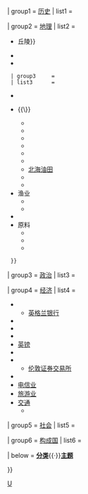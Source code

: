 <noinclude>{{NoteTA
|G1 = PoliticiansUK
|G2 = UK Places
|G3 = Surname
}}</noinclude>{{Navbox
| name       = 英國主題
| title      = {{Flagicon|GBR}} [[英国|大不列颠及北爱尔兰联合王国]]主题
| state      = {{{state<includeonly>|autocollapse</includeonly>}}}
| image      = [[File:Arms of the United Kingdom.svg|100px]]
| listclass  = hlist

| above      = {{Link-en|英国概述|Outline of the United Kingdom|概述}}{{·}}{{Link-en|英国相关条目索引|Index of United Kingdom–related articles|索引}}

| group1     = [[聯合王國歷史|历史]]
| list1      = {{Navbox subgroup
  | group1     = [[英國歷史年表|年表]]
  | list1      = 
* {{Link-en|大不列颠及北爱尔兰联合王国的成立|Formation of the United Kingdom of Great Britain and Northern Ireland|成立}}
* [[乔治时代]]
* [[维多利亚时代]]
* [[爱德华时代]]
* [[第一次世界大战中的英国|第一次世界大战]]
* {{Link-en|两次世界大战期间的英国|Interwar Britain|大战间歇期}}
* 第二次世界大战
** {{Link-en|第二次世界大战期间的英国后方|United Kingdom home front during World War II|民政}}
** {{Link-en|第二次世界大战期间的英国军事史|Military history of the United Kingdom during World War II|军事}}
* 二战后
** {{Link-en|英国政治史 (1945年－1979年)|Postwar Britain (1945–1979)|政治}}
** {{Link-en|英国社会史 (1945年－1979年)|Social history of Postwar Britain (1945–1979)|社会}}
* 1979年以后
** {{Link-en|英国政治史 (1979年迄今)|Political history of the United Kingdom (1979–present)|政治}}
** {{Link-en|英国社会史 (1979年迄今)|Social history of the United Kingdom (1979–present)|社会}}
  | group2     = 主题类别
  | list2      = 
* {{Link-en|英国经济史|Economic history of the United Kingdom|经济}}
* [[大英帝国|帝国]]
* {{Link-en|英国外交史|History of the foreign relations of the United Kingdom|外交}}
** {{Link-en|大国国际关系 (1814年－1819年)|International relations of the Great Powers (1814–1919)|1814年－1819年}}
* {{Link-en|英国航海史|Maritime history of the United Kingdom|航海}}
* {{Link-en|英国军事史|Military history of the United Kingdom|军事}}
  }}

| group2     = [[英國地理|地理]]
| list2      = {{Navbox subgroup
  | group1     = [[英国行政区划|区划]]
  | list1      = 
* [[英國的構成國|构成国]]
* [[王室属地]]
* [[英國海外領土|海外领土]]
* {{Link-en|英国的郡|Counties of the United Kingdom|郡}}
* [[英國城市地位|市]]
* {{Link-en|英国的镇列表|List of towns in the United Kingdom|镇}}
* {{Link-en|从英国独立的国家或地区列表|List of countries that have gained independence from the United Kingdom|前殖民地}}
  | group2     = [[英國地理|地理]]
  | list2      = 
* [[不列颠群岛]]
** [[不列顛群島的稱呼|术语]]
** [[大不列颠岛]]
* {{Link-en|英国的海岸线|Coastline of the United Kingdom|海岸线}}
* {{Link-en|英国地质|Geology of Great Britain|地质}}
* {{Link-en|英国湖泊和沼泽列表|List of lakes and lochs of the United Kingdom|湖泊{{·}}沼泽}}
* {{Link-en|不列颠群岛山脉和丘陵列表|Lists of mountains and hills in the British Isles|山脉{{·}}丘陵}}
* {{Link-en|英国河流列表|List of rivers of the United Kingdom|河流}}
* {{Link-en|英国火山列表|List of volcanoes in the United Kingdom|火山}}
  | group3     = {{Link-en|英国生产和交易的可再生资源列表|List of renewable resources produced and traded by the United Kingdom|资源}}
  | list3      = 
* {{Link-en|英国农业|Agriculture in the United Kingdom|农业}}
* {{Link-en|英国能源|Energy in the United Kingdom|能源}}{{\}}{{Link-en|英国可再生能源|Renewable energy in the United Kingdom|可再生能源}}
** {{Link-en|英国的生物柴油|Biodiesel in the United Kingdom|生物柴油}}
** {{Link-en|英国的煤矿|Coal mining in the United Kingdom|煤炭}}
** {{Link-en|英国的地热发电|Geothermal power in the United Kingdom|地热}}
** {{Link-en|英国的水力压裂|Hydraulic fracturing in the United Kingdom|水力压裂}}
** {{Link-en|英国的水力发电|Hydroelectricity in the United Kingdom|水力发电}}
** {{Link-en|英国可再生能源|Renewable energy in the United Kingdom|海洋能源}}
** [[北海油田]]
** {{Link-en|英国的太阳能|Solar power in the United Kingdom|太阳能}}
** {{Link-en|英国的风能|Wind power in the United Kingdom|风能}}
* 渔业
** {{Link-en|英格兰渔业|Fishing industry in England|英格兰}}
** {{Link-en|苏格兰渔业|Fishing industry in Scotland|苏格兰}}
* {{Link-en|英国的狩猎|Hunting and shooting in the United Kingdom|狩猎}}
* 原料
** {{Link-en|英国和爱尔兰的植物群|Flora of Great Britain and Ireland|植物}}
** {{Link-en|英国林业|Forestry in the United Kingdom|林业}}
** {{Link-en|英国采矿业|Mining in the United Kingdom|矿业}}
  }}

| group3     = [[英国政治|政治]]
| list3      = {{Navbox subgroup
  | list1      = 
* [[英国宪法|宪法]]
* [[英國的權力下放|权力下放]]
* [[英國選舉|选举]]
* [[英国外交|外交]]
* {{Link-en|英国人权|Human rights in the United Kingdom|人权}}
* [[英國司法機構|司法]]
* {{Link-en|英国法律|Law of the United Kingdom|法律}}
* {{Link-en|英国执法|Law enforcement in the United Kingdom|执法}}
* [[英国君主|君主]]
** [[英国君主列表|名单]]
* [[英國國籍法|国籍]]
* [[英国议会|国会]]
** [[英国下议院|下议院]]
** [[英國上議院|上议院]]
* [[英国政党列表|政党]]
* {{Link-en|英国政党的女性领导人|List of female leaders of British political parties|女性党魁}}
* [[女皇陛下最忠誠的影子內閣|影子内阁]]
  | group2     = [[英國政府|政府]]
  | list2      = 
* [[英国内阁|内阁]]
** {{Link-en|英国政府列表|List of British governments|列表}}
* [[英国文官队伍|文官]]
* [[英国政府部门|政府部门]]
* [[第二次約翰遜內閣|大臣]]
** {{Link-en|英国政府大臣列表|List of government ministers of the United Kingdom|名单}}
* [[英国首相|首相]]
** [[英国首相列表|名单]]
  | group3     = [[英國軍隊|军事]]
  | list3      = 
* [[英國皇家海軍|皇家海军]]
* [[英國陸軍|陆军]]
* [[英國皇家空軍|皇家空军]]
* [[英國與大規模殺傷性武器|大规模杀伤性武器]]
  }}

| group4     = [[英国经济|经济]]
| list4      = 
* {{Link-en|英国的银行列表|List of banks in the United Kingdom|银行}}
** [[英格兰银行]]
* {{Link-en|英国预算|Budget of the United Kingdom|预算}}
* {{Link-en|英国经济地理|Economic geography of the United Kingdom|经济地理}}
* {{Link-en|英国制造业|Manufacturing in the United Kingdom|制造业}}
* [[英镑]]
* {{Link-en|英国的科学和技术|Science and technology in the United Kingdom|科技}}
* {{Link-en|英国及其属地、领土的证券交易所列表|List of stock exchanges in the United Kingdom, the British Crown Dependencies and United Kingdom Overseas Territories|证券交易所}}
** [[伦敦证券交易所]]
* {{Link-en|英国的税收|Taxation in the United Kingdom|税收}}
* [[英国电信业|电信业]]
* [[英國觀光|旅游业]]
* [[英國交通|交通]]
** {{Link-en|英国的铁路运输|Rail transport in the United Kingdom|铁路}}

| group5     = [[:Category:英國社會|社会]]
| list5      = {{Navbox subgroup
  | list1      = 
* {{Link-en|英国的住房负担能力|Affordability of housing in the United Kingdom|住房负担能力}}
* {{Link-en|英国的犯罪|Crime in the United Kingdom|犯罪}}
* [[英国人口|人口]]
* {{Link-en|英国的毒品政策|Drug policy of the United Kingdom|毒品政策}}
* [[英国教育|教育]]
* {{Link-en|英国的民族|Ethnic groups in the United Kingdom|民族}}
* {{Link-en|英国的健康|Health in the United Kingdom|健康}}
* {{Link-en|英国的现代移民|Modern immigration to the United Kingdom|移民}}
* {{Link-en|英国创新和发现列表|List of British innovations and discoveries|创新}}
* {{Link-en|英国的语言|Languages of the United Kingdom|语言}}
* {{Link-en|英国的贫困问题|Poverty in the United Kingdom|贫困}}
* [[英國賣淫業|性交易业]]
* {{Link-en|英国的公共假日|Public holidays in the United Kingdom|公共假日}}
* {{Link-en|英国的种族歧视|Racism in the United Kingdom|种族歧视}}
* {{Link-en|英国的社会关怀|Social care in the United Kingdom|社会关怀}}
* [[英國社會結構|社会阶级]]
  | group2     = [[英國文化|文化]]
  | list2      = 
* {{Link-en|英国艺术|Art of the United Kingdom|艺术}}
* [[英国电影|电影]]
* [[英國飲食|饮食]]
* {{Link-en|英国文化标志列表|List of cultural icons of the United Kingdom|文化标志}}
* {{Link-en|英国特质|Britishness|身份}}
* [[英國文學|文学]]
* [[英国媒体|媒体]]
* [[英國音樂|音乐]]
* [[英國宗教|宗教]]
* [[英國體育|体育]]
* [[联合王国、海峡群岛和马恩岛国家象征列表|国家象征]]
* {{Link-en|英国戏剧|Theatre of the United Kingdom|戏剧}}
* {{Link-en|英国的刻板印象|Stereotypes of the British|刻板印象}}
* [[英国世界遗产列表|世界遗产]]
* [[英语圈]]
  }}

| group6     = [[英國的構成國|构成国]]
| list6      = {{Navbox subgroup
  | group1     = [[英格兰]]
  | list1      = 
* [[英格蘭歷史|历史]]
** {{Link-en|英格兰社会|English society|社会}}
** [[英國歷史年表|年表]]
* [[英格蘭地理|地理]]
* {{Link-en|英格兰政治|Politics of England}}
* [[英格蘭法律制度|法律]]
* [[英格蘭經濟|经济]]
** [[英格蘭觀光|旅游业]]
* [[英格兰教育|教育]]
* {{Link-en|英格兰医护|Healthcare in England|医护}}
* [[英格兰文化|文化]]
* {{Link-en|英格兰宗教|Religion in England|宗教}}
* {{Link-en|英格兰国家象征|National symbols of England|国家象征}}
  | group2     = [[北爱尔兰]]
  | list2      = 
* {{Link-en|北爱尔兰历史|History of Northern Ireland|历史}}
* [[北爱尔兰#地理|地理]]
* {{Link-en|北爱尔兰政治|Politics of Northern Ireland|政治}}
** [[北愛爾蘭議會|议会]]
** [[北愛爾蘭行政院|行政院]]
** [[北爱尔兰首席部长和副首席部长|首席部长]]
* {{Link-en|北爱尔兰法律|Law of Northern Ireland|法律}}
* [[北愛爾蘭經濟|经济]]
** {{Link-en|爱尔兰旅游景点列表|List of tourist attractions in Ireland|旅游业}}
* {{Link-en|北爱尔兰教育|Education in Northern Ireland|教育}}
* {{Link-en|健康和社会关怀 (北爱尔兰)|Health and Social Care (Northern Ireland)|医护}}
* {{Link-en|北爱尔兰文化|Culture of Northern Ireland|文化}}
* {{Link-en|北爱尔兰宗教|Religion in Northern Ireland|宗教}}
* [[北爱尔兰#國旗、國徽與國歌|国家象征]]
  | group3     = [[苏格兰]]
  | list3      = 
* [[苏格兰历史|历史]]
** {{Link-en|苏格兰历史年表|Timeline of Scottish history|年表}}
* [[蘇格蘭地理|地理]]
* {{Link-en|苏格兰政治|Politics of Scotland|政治}}
** [[蘇格蘭議會|议会]]
** [[蘇格蘭政府|政府]]
** [[蘇格蘭首席部長|首席部长]]
* {{Link-en|苏格兰法律|Scots law|法律}}
* [[蘇格蘭經濟|经济]]
** [[蘇格蘭觀光|旅游业]]
* {{Link-en|苏格兰教育|Education in Scotland|教育}}
* {{Link-en|苏格兰医护|Healthcare in Scotland|医护}}
* {{Link-en|苏格兰文化|Culture of Scotland|文化}}
* {{Link-en|苏格兰宗教|Religion in Scotland|宗教}}
* {{Link-en|苏格兰国家象征|National symbols of Scotland|国家象征}}
  | group4     = [[威尔士]]
  | list4      = 
* [[威爾士歷史|历史]]
* [[威爾士地理|地理]]
* {{Link-en|威尔士政治|Politics of Wales|政治}}
** [[威爾斯議會|议会]]
** {{Link-en|威尔士政府|Welsh Government|政府}}
** [[威尔士首席部长|首席部长]]
* {{Link-en|威尔士法律|Welsh law|法律}}
* [[威爾斯經濟|经济]]
** [[威爾斯觀光|旅游业]]
* {{Link-en|威尔士教育|Education in Wales|教育}}
* {{Link-en|威尔士医护|Healthcare in Wales|医护}}
* {{Link-en|威尔士文化|Culture of Wales|文化}}
* {{Link-en|威尔士宗教|Religion in Wales|宗教}}
* {{Link-en|威尔士国家象征|National symbols of Wales|国家象征}}
  }}

| below      = [[:Category:英国|'''分类''']]{{·}}[[Portal:英国|'''主题''']]

}}<noinclude>{{collapsible option}}
[[Category:英国导航模板| ]]
[[Category:歐洲國家和地區主題模板|U]]</noinclude>